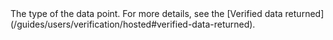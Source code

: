 <ResponseField name="Type" type="string" >    
The type of the data point. For more details, see the [Verified data returned](/guides/users/verification/hosted#verified-data-returned). 
</ResponseField>